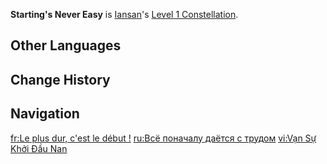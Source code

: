 {{Constellation Infobox
|image         = Constellation Starting's Never Easy.png
|character     = Iansan
|level         = 1
|description   = When Iansan is in combat and is in the [[Nightsoul's Blessing]] state, she will restore 15 Elemental Energy for every 6 [[Nightsoul point]]s she consumes. This effect can trigger once every 18s.
|scale_att1    = 
|scale_att2    = 
|utility1      = Energy Generation
|utility2      = 
}}
'''Starting's Never Easy''' is [[Iansan]]'s [[Level 1 Constellation]].
<!--
==Gameplay Notes==
--><!--
==Preview==
{{Preview
|file = Starting's Never Easy Preview
}}
-->
==Other Languages==
{{Other Languages
|en       = Starting's Never Easy
|zhs      = 万事从来开头难
|zhs_rm   = 
|zht      = 萬事從來開頭難
|zht_rm   = 
|zh_tl    = 
|ja       = 千里の道も一歩から
|ja_rm    = 
|ja_tl    = 
|ko       = 뭐든 시작이 어려운 법
|ko_rm    = 
|ko_tl    = 
|es       = Todos los comienzos son difíciles
|es_tl    = All Beginnings Are Difficult
|fr       = Le plus dur, c'est le début !
|fr_tl    = The Hardest Part Is Starting!
|ru       = Всё поначалу даётся с трудом
|ru_tl    = 
|th       = Starting's Never Easy
|vi       = Vạn Sự Khởi Đầu Nan
|vi_tl    = 
|de       = Aller Anfang ist schwer
|de_tl    = Every Beginning Is Hard
|id       = Starting's Never Easy
|pt       = Todo Começo é Difícil
|pt_tl    = 
|tr       = Başlamaktır Zor Olan
|tr_tl    = 
|it       = Iniziare non è mai facile
|it_tl    = 
}}

==Change History==
{{Change History|5.5}}

==Navigation==
{{Talent Navbox|Iansan}}

[[fr:Le plus dur, c'est le début !]]
[[ru:Всё поначалу даётся с трудом]]
[[vi:Vạn Sự Khởi Đầu Nan]]